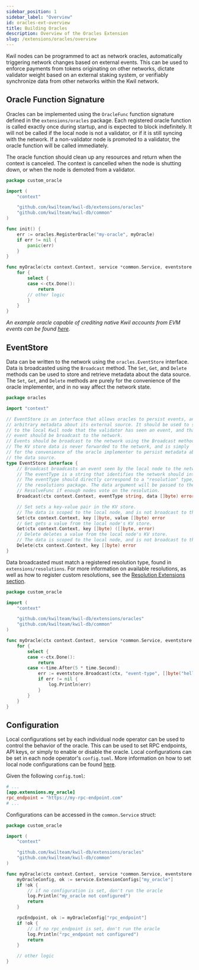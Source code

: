 ```yaml
---
sidebar_position: 1
sidebar_label: "Overview"
id: oracles-ext-overview
title: Building Oracles
description: Overview of the Oracles Extension
slug: /extensions/oracles/overview
---
```


Kwil nodes can be programmed to act as network oracles, automatically triggering network changes based on external events.
This can be used to enforce payments from tokens originating on other networks, dictate validator weight based on an external staking system,
or verifiably synchronize data from other networks within the Kwil network.

## Oracle Function Signature

Oracles can be implemented using the `OracleFunc` function signature defined in the `extensions/oracles` package. Each registered oracle function is called exactly once during
startup, and is expected to block indefinitely. It will not be called if the local node is not a validator, or if it is still syncing with the network. If a non-validator
node is promoted to a validator, the oracle function will be called immediately.

The oracle function should clean up any resources and return when the context is canceled. The context is cancelled when the node is shutting down,
or when the node is demoted from a validator.

```go
package custom_oracle

import (
    "context"

    "github.com/kwilteam/kwil-db/extensions/oracles"
    "github.com/kwilteam/kwil-db/common"
)

func init() {
    err := oracles.RegisterOracle("my-oracle", myOracle)
    if err != nil {
        panic(err)
    }
}

func myOracle(ctx context.Context, service *common.Service, eventstore oracles.EventStore) {
    for {
        select {
        case <-ctx.Done():
            return
        // other logic
        }
    }
}
```

_An example oracle capable of crediting native Kwil accounts from EVM events
can be found [here](<https://github.com/kwilteam/kwil-db/tree/main/extensions/oracles/eth_deposits>)._

## EventStore

Data can be written to the network using the `oracles.EventStore` interface. Data is broadcasted using the `Broadcast` method.
The `Set`, `Get`, and `Delete` methods can be used to store and retrieve metadata about the data source. The `Set`, `Get`, and `Delete` methods
are purely for the convenience of the oracle implementer, and in no way affect the network state.

```go
package oracles

import "context"

// EventStore is an interface that allows oracles to persist events, and track
// arbitrary metadata about its external source. It should be used to signal
// to the local Kwil node that the validator has seen an event, and that the
// event should be broadcast to the network.
// Events should be broadcast to the network using the Broadcast method.
// The KV store data is never forwarded to the network, and is simply
// for the convenience of the oracle implementer to persist metadata about
// the data source.
type EventStore interface {
	// Broadcast broadcasts an event seen by the local node to the network.
	// The eventType is a string that identifies the network should interpret the data.
	// The eventType should directly correspond to a "resolution" type, implemented in
	// the resolutions package. The data argument will be passed to the resolution's
	// ResolveFunc if enough nodes vote on the resolution.
	Broadcast(ctx context.Context, eventType string, data []byte) error

	// Set sets a key-value pair in the KV store.
	// The data is scoped to the local node, and is not broadcast to the network.
	Set(ctx context.Context, key []byte, value []byte) error
	// Get gets a value from the local node's KV store.
	Get(ctx context.Context, key []byte) ([]byte, error)
	// Delete deletes a value from the local node's KV store.
	// The data is scoped to the local node, and is not broadcast to the network.
	Delete(ctx context.Context, key []byte) error
}

```

Data broadcasted must match a registered resolution type, found in `extensions/resolutions`. For more information on available resolutions, as well
as how to register custom resolutions, see the [Resolution Extensions section](/docs/node/extensions/resolutions/overview).

```go
package custom_oracle

import (
    "context"

    "github.com/kwilteam/kwil-db/extensions/oracles"
    "github.com/kwilteam/kwil-db/common"
)

func myOracle(ctx context.Context, service *common.Service, eventstore oracles.EventStore) {
    for {
        select {
        case <-ctx.Done():
            return
        case <-time.After(5 * time.Second):
            err := eventstore.Broadcast(ctx, "event-type", []byte("hello world"))
            if err != nil {
                log.Println(err)
            }
        }
    }
}
```

## Configuration

Local configurations set by each individual node operator can be used to control the behavior of the oracle. This can be used to set RPC endpoints,
API keys, or simply to enable or disable the oracle. Local configurations can be set in each node operator's `config.toml`.
More information on how to set local node configurations can be found [here](</docs/daemon/config/settings>).

Given the following `config.toml`:

```toml title="config.toml"
# ...
[app.extensions.my_oracle]
rpc_endpoint = "https://my-rpc-endpoint.com"
# ...
```

Configurations can be accessed in the `common.Service` struct:

```go
package custom_oracle

import (
    "context"

    "github.com/kwilteam/kwil-db/extensions/oracles"
    "github.com/kwilteam/kwil-db/common"
)

func myOracle(ctx context.Context, service *common.Service, eventstore oracles.EventStore) {
    myOracleConfig, ok := service.ExtensionConfigs["my_oracle"]
    if !ok {
        // if no configuration is set, don't run the oracle
        log.Println("my_oracle not configured")
        return
    }

    rpcEndpoint, ok := myOracleConfig["rpc_endpoint"]
    if !ok {
        // if no rpc_endpoint is set, don't run the oracle
        log.Println("rpc_endpoint not configured")
        return
    }

    // other logic
}
```